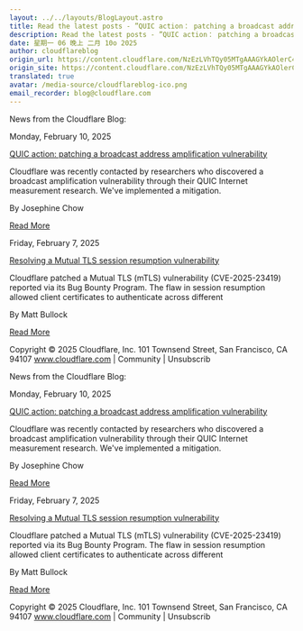 ```yaml
---
layout: ../../layouts/BlogLayout.astro
title: Read the latest posts - ”QUIC action： patching a broadcast address amplification vulnerability”
description: Read the latest posts - ”QUIC action： patching a broadcast address amplification vulnerability”
date: 星期一 06 晚上 二月 10o 2025
author: cloudflareblog
origin_url: https://content.cloudflare.com/NzEzLVhTQy05MTgAAAGYkAOlerC4oN12Xb3o2a26ZlpGX2saf0VVbGfMsiNRGsE5An-9DFFUl_UelRoJGF-yKLu-vjg=
origin_site: https://content.cloudflare.com/NzEzLVhTQy05MTgAAAGYkAOlerC4oN12Xb3o2a26ZlpGX2saf0VVbGfMsiNRGsE5An-9DFFUl_UelRoJGF-yKLu-vjg=
translated: true
avatar: /media-source/cloudflareblog-ico.png
email_recorder: blog@cloudflare.com
---
```



<Reference client:only="react" title="Read the latest posts - ”QUIC action： patching a broadcast address amplification vulnerability”" url="https://content.cloudflare.com/NzEzLVhTQy05MTgAAAGYkAOlerC4oN12Xb3o2a26ZlpGX2saf0VVbGfMsiNRGsE5An-9DFFUl_UelRoJGF-yKLu-vjg=" />

<Detail client:only="react">
	News from the Cloudflare Blog:

Monday, February 10, 2025

[QUIC action: patching a broadcast address amplification vulnerability](https://content.cloudflare.com/NzEzLVhTQy05MTgAAAGYkAOlerC4oN12Xb3o2a26ZlpGX2saf0VVbGfMsiNRGsE5An-9DFFUl_UelRoJGF-yKLu-vjg=)

Cloudflare was recently contacted by researchers who discovered a broadcast amplification vulnerability through their QUIC Internet measurement research. We've implemented a mitigation.

By Josephine Chow

[Read More](https://content.cloudflare.com/NzEzLVhTQy05MTgAAAGYkAOlerC4oN12Xb3o2a26ZlpGX2saf0VVbGfMsiNRGsE5An-9DFFUl_UelRoJGF-yKLu-vjg=)

Friday, February 7, 2025

[Resolving a Mutual TLS session resumption vulnerability](https://content.cloudflare.com/NzEzLVhTQy05MTgAAAGYkAOletuLrTH-yFOmS6Rr8NnhMciVUdvHeeh67fDLbLuhRThjehhqSlmuW9RYn3q1DwuFpPk=)

Cloudflare patched a Mutual TLS (mTLS) vulnerability (CVE-2025-23419) reported via its Bug Bounty Program. The flaw in session resumption allowed client certificates to authenticate across different

By Matt Bullock

[Read More](https://content.cloudflare.com/NzEzLVhTQy05MTgAAAGYkAOletuLrTH-yFOmS6Rr8NnhMciVUdvHeeh67fDLbLuhRThjehhqSlmuW9RYn3q1DwuFpPk=)

Copyright © 2025 Cloudflare, Inc. 101 Townsend Street, San Francisco, CA 94107 www.cloudflare.com | Community | Unsubscrib
</Detail>

News from the Cloudflare Blog:

Monday, February 10, 2025

[QUIC action: patching a broadcast address amplification vulnerability](https://content.cloudflare.com/NzEzLVhTQy05MTgAAAGYkAOlerC4oN12Xb3o2a26ZlpGX2saf0VVbGfMsiNRGsE5An-9DFFUl_UelRoJGF-yKLu-vjg=)

Cloudflare was recently contacted by researchers who discovered a broadcast amplification vulnerability through their QUIC Internet measurement research. We've implemented a mitigation.

By Josephine Chow

[Read More](https://content.cloudflare.com/NzEzLVhTQy05MTgAAAGYkAOlerC4oN12Xb3o2a26ZlpGX2saf0VVbGfMsiNRGsE5An-9DFFUl_UelRoJGF-yKLu-vjg=)

Friday, February 7, 2025

[Resolving a Mutual TLS session resumption vulnerability](https://content.cloudflare.com/NzEzLVhTQy05MTgAAAGYkAOletuLrTH-yFOmS6Rr8NnhMciVUdvHeeh67fDLbLuhRThjehhqSlmuW9RYn3q1DwuFpPk=)

Cloudflare patched a Mutual TLS (mTLS) vulnerability (CVE-2025-23419) reported via its Bug Bounty Program. The flaw in session resumption allowed client certificates to authenticate across different

By Matt Bullock

[Read More](https://content.cloudflare.com/NzEzLVhTQy05MTgAAAGYkAOletuLrTH-yFOmS6Rr8NnhMciVUdvHeeh67fDLbLuhRThjehhqSlmuW9RYn3q1DwuFpPk=)

Copyright © 2025 Cloudflare, Inc. 101 Townsend Street, San Francisco, CA 94107 www.cloudflare.com | Community | Unsubscrib


